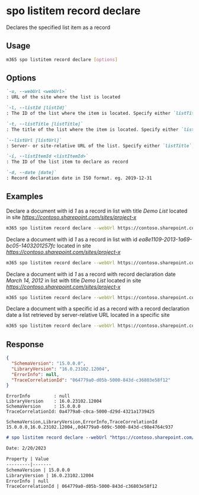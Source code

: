
# spo listitem record declare

Declares the specified list item as a record

## Usage

```sh
m365 spo listitem record declare [options]
```

## Options

```md defintion-list
`-u, --webUrl <webUrl>`
: URL of the site where the list is located

`-l, --listId [listId]`
: The ID of the list where the item is located. Specify either `listTitle`, `listId` or `listUrl`

`-t, --listTitle [listTitle]`
: The title of the list where the item is located. Specify either `listTitle`, `listId` or `listUrl`

`--listUrl [listUrl]`
: Server- or site-relative URL of the list. Specify either `listTitle`, `listId` or `listUrl`

`-i, --listItemId <listItemId>`
: The ID of the list item to declare as record

`-d, --date [date]`
: Record declaration date in ISO format. eg. 2019-12-31
```

<Global />

## Examples

Declare a document with id _1_ as a record in list with title _Demo List_ located in site _https://contoso.sharepoint.com/sites/project-x_

```sh
m365 spo listitem record declare --webUrl https://contoso.sharepoint.com/sites/project-x --listTitle "Demo List" --listItemId 1
```

Declare a document with id _1_ as a record in list with id _ea8e1109-2013-1a69-bc05-1403201257fc_ located in site _https://contoso.sharepoint.com/sites/project-x_

```sh
m365 spo listitem record declare --webUrl https://contoso.sharepoint.com/sites/project-x --listId ea8e1109-2013-1a69-bc05-1403201257fc --listItemId 1
```

Declare a document with id _1_ as a record with record declaration date _March 14, 2012_ in list with title _Demo List_ located in site _https://contoso.sharepoint.com/sites/project-x_

```sh
m365 spo listitem record declare --webUrl https://contoso.sharepoint.com/sites/project-x --listTitle "Demo List" --listItemId 1 --date 2012-03-14
```

Declare a document with a specific id as a record with a record declaration date a list retrieved by server-relative URL located in a specific site

```sh
m365 spo listitem record declare --webUrl https://contoso.sharepoint.com/sites/project-x --listUrl '/sites/project-x/Lists/Demo List' --listItemId 1 --date 2013-09-03
```

## Response

<Tabs>
  <TabItem value="JSON">

  ```json
  {
    "SchemaVersion": "15.0.0.0",
    "LibraryVersion": "16.0.23102.12004",
    "ErrorInfo": null,
    "TraceCorrelationId": "064779a0-d05b-5000-843d-c36803e58f12"
  }
  ```

  </TabItem>
  <TabItem value="Text">

  ```text
  ErrorInfo         : null
  LibraryVersion    : 16.0.23102.12004
  SchemaVersion     : 15.0.0.0
  TraceCorrelationId: 0a4779a0-c0ca-5000-d29d-4321a1739425
  ```

  </TabItem>
  <TabItem value="CSV">

  ```csv
  SchemaVersion,LibraryVersion,ErrorInfo,TraceCorrelationId
  15.0.0.0,16.0.23102.12004,,0d4779a0-609c-5000-843d-c98e4764c937
  ```

  </TabItem>
  <TabItem value="Markdown">

  ```md
  # spo listitem record declare --webUrl "https://contoso.sharepoint.com/sites/project-x" --listTitle "Demo List" --listItemId "1" --date "2012-03-14"
  
  Date: 2/20/2023

  Property | Value
  ---------|-------
  SchemaVersion | 15.0.0.0
  LibraryVersion | 16.0.23102.12004
  ErrorInfo | null
  TraceCorrelationId | 064779a0-d05b-5000-843d-c36803e58f12
  ```

  </TabItem>
</Tabs>

